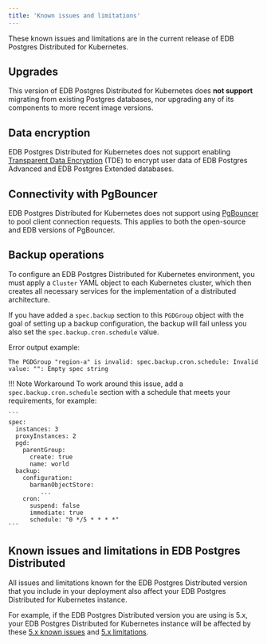 ```yaml
---
title: 'Known issues and limitations'
---
```


These known issues and limitations are in the current release of EDB Postgres Distributed for Kubernetes. 

## Upgrades 

This version of EDB Postgres Distributed for Kubernetes does **not support** migrating from existing Postgres databases, nor upgrading 
any of its components to more recent image versions.

## Data encryption 

EDB Postgres Distributed for Kubernetes does not support enabling [Transparent Data Encryption](/tde/latest/) (TDE) to encrypt user data of EDB Postgres Advanced 
and EDB Postgres Extended databases. 

## Connectivity with PgBouncer

EDB Postgres Distributed for Kubernetes does not support using [PgBouncer](/pgbouncer/latest/) to pool client connection requests. 
This applies to both the open-source and EDB versions of PgBouncer.

## Backup operations

To configure an EDB Postgres Distributed for Kubernetes environment, you must apply a `Cluster` YAML object to each Kubernetes cluster, 
which then creates all necessary services for the implementation of a distributed architecture. 
  
If you have added a `spec.backup` section to this `PGDGroup` object with the goal of setting up a backup configuration, the backup will fail 
unless you also set the `spec.backup.cron.schedule` value. 

Error output example:

```
The PGDGroup "region-a" is invalid: spec.backup.cron.schedule: Invalid value: "": Empty spec string
``` 

!!! Note Workaround 
    To work around this issue, add a `spec.backup.cron.schedule` section with a schedule that meets your requirements, for example: 

    ```
    spec:  
      instances: 3  
      proxyInstances: 2  
      pgd:  
        parentGroup:  
          create: true  
          name: world  
      backup:  
        configuration:  
          barmanObjectStore:  
             ...  
        cron:  
          suspend: false  
          immediate: true  
          schedule: "0 */5 * * * *"
    ```  

## Known issues and limitations in EDB Postgres Distributed 

All issues and limitations known for the EDB Postgres Distributed version that you include in your deployment also affect your EDB Postgres Distributed 
for Kubernetes instance.

For example, if the EDB Postgres Distributed version you are using is 5.x, your EDB Postgres Distributed for Kubernetes instance will be affected by 
these [5.x known issues](/pgd/latest/known_issues/) and [5.x limitations](/pgd/latest/limitations/).